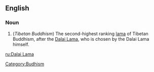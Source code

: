 ==English==
{{wikipedia}}

===Noun===
{{en-noun}}

# (''Tibetan Buddhism'') The second-highest ranking [[lama]] of Tibetan Buddhism, after the [[Dalai Lama]], who is chosen by the Dalai Lama himself.

[[Category:Budhism]]
[[ru:Dalai Lama]]